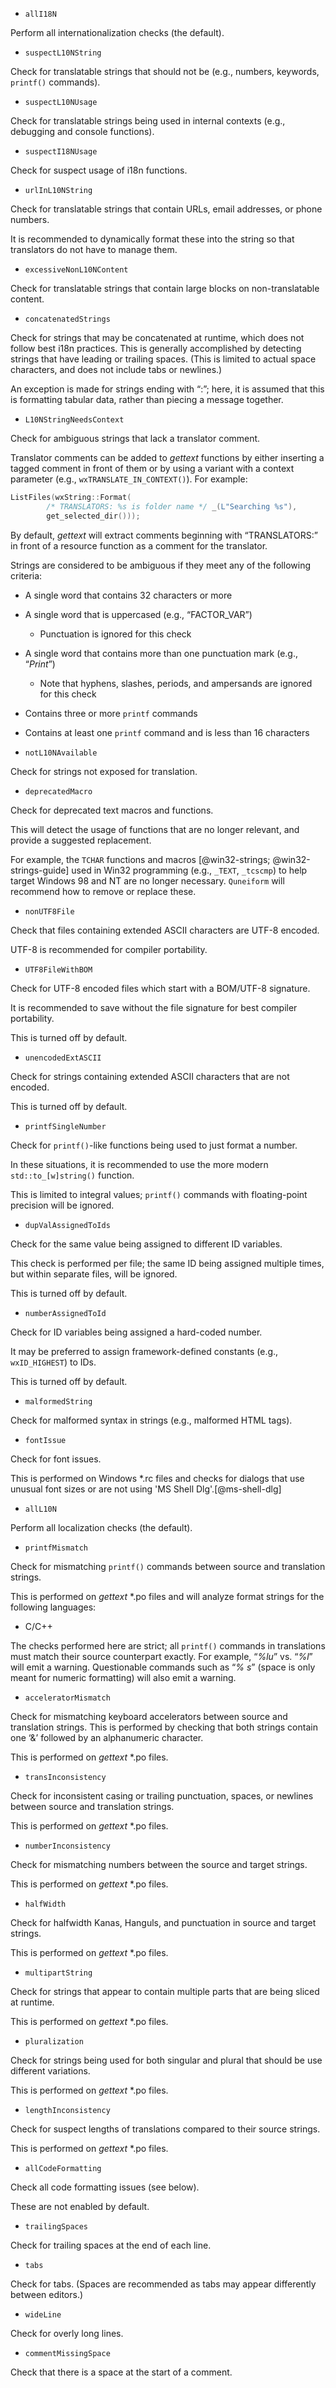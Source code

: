 - `allI18N`

Perform all internationalization checks (the default).

- `suspectL10NString`

Check for translatable strings that should not be (e.g., numbers, keywords, `printf()` commands).

- `suspectL10NUsage`

Check for translatable strings being used in internal contexts (e.g., debugging and console functions).

- `suspectI18NUsage`

Check for suspect usage of i18n functions.

- `urlInL10NString`

Check for translatable strings that contain URLs, email addresses, or phone numbers.

It is recommended to dynamically format these into the string so that translators
do not have to manage them.

- `excessiveNonL10NContent`

Check for translatable strings that contain large blocks on non-translatable content.

- `concatenatedStrings`

Check for strings that may be concatenated at runtime, which does not follow best i18n practices.
This is generally accomplished by detecting strings that have leading or trailing spaces.
(This is limited to actual space characters, and does not include tabs or newlines.)

::: {.notesection data-latex=""}
An exception is made for strings ending with ": "; here, it is assumed that this is formatting tabular data, rather than
piecing a message together.
:::

- `L10NStringNeedsContext`

Check for ambiguous strings that lack a translator comment.

Translator comments can be added to *gettext* functions by either inserting a tagged comment in front of them or by using
a variant with a context parameter (e.g., `wxTRANSLATE_IN_CONTEXT()`). For example:

``` .cpp
ListFiles(wxString::Format(
        /* TRANSLATORS: %s is folder name */ _(L"Searching %s"),
        get_selected_dir()));
```

By default, *gettext* will extract comments beginning with "TRANSLATORS:" in front of a resource function as
a comment for the translator.

Strings are considered to be ambiguous if they meet any of the following criteria:

- A single word that contains 32 characters or more
- A single word that is uppercased (e.g., "FACTOR_VAR")
  - Punctuation is ignored for this check
- A single word that contains more than one punctuation mark (e.g., "$Print$")
  - Note that hyphens, slashes, periods, and ampersands are ignored for this check
- Contains three or more `printf` commands
- Contains at least one `printf` command and is less than 16 characters

- `notL10NAvailable`

Check for strings not exposed for translation.

- `deprecatedMacro`

Check for deprecated text macros and functions.

This will detect the usage of functions that are no longer relevant, and provide a suggested replacement.

For example, the `TCHAR` functions and macros [@win32-strings; @win32-strings-guide] used in Win32 programming
(e.g., `_TEXT`, `_tcscmp`) to help target Windows 98 and NT are no longer necessary.
`Quneiform` will recommend how to remove or replace these.

- `nonUTF8File`

Check that files containing extended ASCII characters are UTF-8 encoded.

UTF-8 is recommended for compiler portability.

- `UTF8FileWithBOM`

Check for UTF-8 encoded files which start with a BOM/UTF-8 signature.

It is recommended to save without the file signature for best compiler portability.

This is turned off by default.

- `unencodedExtASCII`

Check for strings containing extended ASCII characters that are not encoded.

This is turned off by default.

- `printfSingleNumber`

Check for `printf()`-like functions being used to just format a number.

In these situations, it is recommended to use the more modern `std::to_[w]string()` function.

This is limited to integral values; `printf()` commands with floating-point precision will be ignored.

- `dupValAssignedToIds`

Check for the same value being assigned to different ID variables.

This check is performed per file; the same ID being assigned multiple times,
but within separate files, will be ignored.

This is turned off by default.

- `numberAssignedToId`

Check for ID variables being assigned a hard-coded number.

It may be preferred to assign framework-defined constants (e.g., `wxID_HIGHEST`) to IDs.

This is turned off by default.

- `malformedString`

Check for malformed syntax in strings (e.g., malformed HTML tags).

- `fontIssue`

Check for font issues.

This is performed on Windows *.rc files and checks for dialogs that use unusual font sizes
or are not using \'MS Shell Dlg\'.[@ms-shell-dlg]

- `allL10N`

Perform all localization checks (the default).

- `printfMismatch`

Check for mismatching `printf()` commands between source and translation strings.

This is performed on *gettext* \*.po files and will analyze format strings for the following languages:

- C/C++

::: {.warningsection data-latex=""}
The checks performed here are strict; all `printf()` commands in translations must match
their source counterpart exactly. For example, "*%lu*" vs. "*%l*" will emit a warning.
Questionable commands such as "*% s*" (space is only meant for numeric formatting) will also emit a warning.
:::

- `acceleratorMismatch`

Check for mismatching keyboard accelerators between source and translation strings.
This is performed by checking that both strings contain one '&' followed by an alphanumeric character.

This is performed on *gettext* \*.po files.

- `transInconsistency`

Check for inconsistent casing or trailing punctuation, spaces, or newlines between source and translation strings.

This is performed on *gettext* \*.po files.

- `numberInconsistency`

Check for mismatching numbers between the source and target strings.

This is performed on *gettext* \*.po files.

- `halfWidth`

Check for halfwidth Kanas, Hanguls, and punctuation in source and target strings.

This is performed on *gettext* \*.po files.

- `multipartString`

Check for strings that appear to contain multiple parts that are being sliced at runtime.

This is performed on *gettext* \*.po files.

- `pluralization`

Check for strings being used for both singular and plural that should be use different variations.

This is performed on *gettext* \*.po files.

- `lengthInconsistency`

Check for suspect lengths of translations compared to their source strings.

This is performed on *gettext* \*.po files.

- `allCodeFormatting`

Check all code formatting issues (see below).

::: {.notesection data-latex=""}
These are not enabled by default.
:::

- `trailingSpaces`

Check for trailing spaces at the end of each line.

- `tabs`

Check for tabs.
(Spaces are recommended as tabs may appear differently between editors.)

- `wideLine`

Check for overly long lines.

- `commentMissingSpace`

Check that there is a space at the start of a comment.
